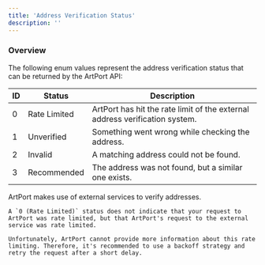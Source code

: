 ```yaml
---
title: 'Address Verification Status'
description: ''
---
```


### Overview

The following enum values represent the address verification status that can be returned by the ArtPort API:

| ID | Status       | Description                                                                 |
|----|--------------|-----------------------------------------------------------------------------|
| 0  | Rate Limited | ArtPort has hit the rate limit of the external address verification system. |
| 1  | Unverified   | Something went wrong while checking the address.                            |
| 2  | Invalid      | A matching address could not be found.                                      |
| 3  | Recommended  | The address was not found, but a similar one exists.                        |

<Note>
    ArtPort makes use of external services to verify addresses.

    A `0 (Rate Limited)` status does not indicate that your request to ArtPort was rate limited, but that ArtPort's request to the external service was rate limited.

    Unfortunately, ArtPort cannot provide more information about this rate limiting. Therefore, it's recommended to use a backoff strategy and retry the request after a short delay.
</Note>
